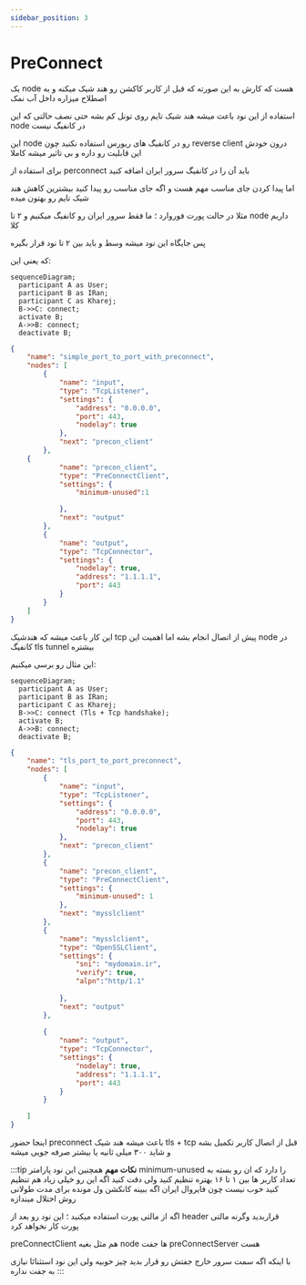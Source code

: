 ```yaml
---
sidebar_position: 3
---
```

# PreConnect

یک node هست که کارش به این صورته که قبل از کاربر کاکشن رو هند شیک میکنه و به اصطلاح میزاره داخل آب نمک

استفاده از این نود باعث میشه هند شیک تایم روی تونل کم بشه حتی نصف حالتی که این node در کانفیگ نیست

این node رو در کانفیگ های ریورس استفاده نکنید چون reverse client درون خودش این قابلیت رو داره و بی تاثیر میشه کاملا

برای استفاده از perconnect باید آن را در کانفیگ سرور ایران اضافه کنید 

اما پیدا کردن جای مناسب مهم هست و اگه جای مناسب رو پیدا کنید بیشترین کاهش هند شیک تایم رو بهتون میده

مثلا در حالت پورت فوروارد ؛ ما فقط سرور ایران رو کانفیگ میکنیم و ۲ تا node داریم کلا

پس جایگاه این نود میشه وسط و باید بین ۲ تا نود قرار بگیره 

که یعنی این:

```mermaid
sequenceDiagram;
  participant A as User;
  participant B as IRan;
  participant C as Kharej;
  B->>C: connect;
  activate B;
  A->>B: connect;
  deactivate B;
```

```json
{
    "name": "simple_port_to_port_with_preconnect",
    "nodes": [
        {
            "name": "input",
            "type": "TcpListener",
            "settings": {
                "address": "0.0.0.0",
                "port": 443,
                "nodelay": true
            },
            "next": "precon_client"
        },
    {
            "name": "precon_client",
            "type": "PreConnectClient",
            "settings": {
                "minimum-unused":1

            },
            "next": "output"
        },
        {
            "name": "output",
            "type": "TcpConnector",
            "settings": {
                "nodelay": true,
                "address": "1.1.1.1",
                "port": 443
            }
        }
    ]
}
```

این کار باعث میشه که هندشیک tcp پیش از اتصال انجام بشه
اما اهمیت این node در کانفیگ tls tunnel بیشتره

این مثال رو برسی میکنیم:


```mermaid
sequenceDiagram;
  participant A as User;
  participant B as IRan;
  participant C as Kharej;
  B->>C: connect (Tls + Tcp handshake);
  activate B;
  A->>B: connect;
  deactivate B;
```

```json
{
    "name": "tls_port_to_port_preconnect",
    "nodes": [
        {
            "name": "input",
            "type": "TcpListener",
            "settings": {
                "address": "0.0.0.0",
                "port": 443,
                "nodelay": true
            },
            "next": "precon_client"
        },
        {
            "name": "precon_client",
            "type": "PreConnectClient",
            "settings": {
                "minimum-unused": 1
            },
            "next": "mysslclient"
        },
        {
            "name": "mysslclient",
            "type": "OpenSSLClient",
            "settings": {
                "sni": "mydomain.ir",
                "verify": true,
                "alpn":"http/1.1"
            
            },
            "next": "output"
        },
        
        {
            "name": "output",
            "type": "TcpConnector",
            "settings": {
                "nodelay": true,
                "address": "1.1.1.1",
                "port": 443
            }
        }

    ]
}
```
اینجا حضور preconnect باعث میشه هند شیک tls + tcp قبل از اتصال کاربر تکمیل بشه و شاید ۳۰۰ میلی ثانیه یا بیشتر صرفه جویی میشه

:::tip **نکات مهم**
همچنین این نود پارامتر minimum-unused را دارد که ان رو بسته به تعداد کاربر ها بین ۱ تا ۱۶ بهتره تنظیم کنید ولی دقت کنید اگه این رو خیلی زیاد هم تنظیم کنید خوب نیست
چون فایروال ایران اگه ببینه کانکشن ول مونده برای مدت طولانی روش اختلال میندازه

اگه از مالتی پورت استفاده میکنید ؛ این نود رو بعد از header قراربدید وگرنه مالتی پورت کار نخواهد کرد

preConnectClient هم مثل بغیه node ها جفت preConnectServer هست

با اینکه اگه سمت سرور خارج جفتش رو قرار بدید چیز خوبیه ولی این نود استثنائا نیازی به جفت نداره
:::